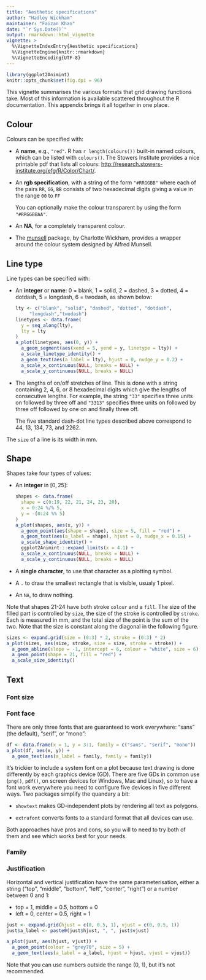 ```yaml
---
title: "Aesthetic specifications"
author: "Hadley Wickham"
maintainer: "Faizan Khan"
date: "`r Sys.Date()`"
output: rmarkdown::html_vignette
vignette: >
  %\VignetteIndexEntry{Aesthetic specifications}
  %\VignetteEngine{knitr::rmarkdown}
  %\VignetteEncoding{UTF-8}
---
```


```r
library(ggplot2Animint)
knitr::opts_chunk$set(fig.dpi = 96)
```

This vignette summarises the various formats that grid drawing functions take.  Most of this information is available scattered throughout the R documentation.  This appendix brings it all together in one place. 

## Colour

Colours can be specified with: 

*   A __name__, e.g., `"red"`. R has `r length(colours())` built-in named
    colours, which can be listed with `colours()`. The Stowers Institute 
    provides a nice printable pdf that lists all colours: 
    <http://research.stowers-institute.org/efg/R/Color/Chart/>.

*   An __rgb specification__, with a string of the form `"#RRGGBB"` where each of 
    the pairs `RR`, `GG`, `BB` consists of two hexadecimal digits giving a value 
    in the range `00` to `FF`
    
    You can optionally make the colour transparent by using the form 
    `"#RRGGBBAA"`.

*   An __NA__, for a completely transparent colour.

*   The [munsell](https://github.com/cwickham/munsell) package, by Charlotte 
    Wickham, provides a wrapper around the colour system designed by Alfred 
    Munsell.

## Line type {#sec:line-type-spec}

Line types can be specified with:

*   An __integer__ or __name__: 0 = blank, 1 = solid, 2 = dashed, 3 = dotted, 
    4 = dotdash, 5 = longdash, 6 = twodash, as shown below:

    ```r
    lty <- c("blank", "solid", "dashed", "dotted", "dotdash", 
         "longdash","twodash")
    linetypes <- data.frame(
      y = seq_along(lty),
      lty = lty
    ) 
    a_plot(linetypes, aes(0, y)) + 
      a_geom_segment(aes(xend = 5, yend = y, linetype = lty)) + 
      a_scale_linetype_identity() + 
      a_geom_text(aes(a_label = lty), hjust = 0, nudge_y = 0.2) +
      a_scale_x_continuous(NULL, breaks = NULL) + 
      a_scale_y_continuous(NULL, breaks = NULL)
    ```

*   The lengths of on/off stretches of line. This is done with a string 
    containing 2, 4, 6, or 8 hexadecimal digits which give the lengths of
    consecutive lengths. For example, the string `"33"` specifies three units 
    on followed by three off and `"3313"` specifies three units on followed by 
    three off followed by one on and finally three off. 
    
    The five standard dash-dot line types described above correspond to 44, 13, 
    134, 73, and 2262.

The `size` of a line is its width in mm.

## Shape {#sec:shape-spec}

Shapes take four types of values:

*   An __integer__ in $[0, 25]$:

    ```r
    shapes <- data.frame(
      shape = c(0:19, 22, 21, 24, 23, 20),
      x = 0:24 %/% 5,
      y = -(0:24 %% 5)
    )
    a_plot(shapes, aes(x, y)) + 
      a_geom_point(aes(shape = shape), size = 5, fill = "red") +
      a_geom_text(aes(a_label = shape), hjust = 0, nudge_x = 0.15) +
      a_scale_shape_identity() +
      ggplot2Animint:::expand_limits(x = 4.1) +
      a_scale_x_continuous(NULL, breaks = NULL) + 
      a_scale_y_continuous(NULL, breaks = NULL)
    ```

*   A __single character__, to use that character as a plotting symbol.

*   A `.` to draw the smallest rectangle that is visible, usualy 1 pixel.
   
*   An `NA`, to draw nothing.

Note that shapes 21-24 have both stroke `colour` and a `fill`. The size of the filled part is controlled by `size`, the size of the stroke is controlled by `stroke`. Each is measured in mm, and the total size of the point is the sum of the two. Note that the size is constant along the diagonal in the following figure.

```r
sizes <- expand.grid(size = (0:3) * 2, stroke = (0:3) * 2)
a_plot(sizes, aes(size, stroke, size = size, stroke = stroke)) + 
  a_geom_abline(slope = -1, intercept = 6, colour = "white", size = 6) + 
  a_geom_point(shape = 21, fill = "red") +
  a_scale_size_identity()
```


## Text

### Font size


### Font face

There are only three fonts that are guaranteed to work everywhere: "sans" (the default), "serif", or "mono":

```r
df <- data.frame(x = 1, y = 3:1, family = c("sans", "serif", "mono"))
a_plot(df, aes(x, y)) + 
  a_geom_text(aes(a_label = family, family = family))
```

It's trickier to include a system font on a plot because text drawing is done differently by each graphics device (GD). There are five GDs in common use (`png()`, `pdf()`, on screen devices for Windows, Mac and Linux), so to have a font work everywhere you need to configure five devices in five different ways. Two packages simplify the quandary a bit: 

* `showtext` makes GD-independent plots by rendering all text as polygons. 

* `extrafont` converts fonts to a standard format that all devices can use. 

Both approaches have pros and cons, so you will to need to try both of them and see which works best for your needs.

### Family

<!--
postscriptFonts, pdfFonts, quartzFonts

Find R news article

\begin{itemize}
  \item \code{face}
  \item \code{family}
  \item \code{lineheight}
  \item \code{fontsize}
\end{itemize}
-->


### Justification

Horizontal and vertical justification have the same parameterisation, either a string ("top", "middle", "bottom", "left", "center", "right") or a number between 0 and 1:

* top = 1, middle = 0.5, bottom = 0
* left = 0, center = 0.5, right = 1


```r
just <- expand.grid(hjust = c(0, 0.5, 1), vjust = c(0, 0.5, 1))
just$a_label <- paste0(just$hjust, ", ", just$vjust)

a_plot(just, aes(hjust, vjust)) +
  a_geom_point(colour = "grey70", size = 5) + 
  a_geom_text(aes(a_label = a_label, hjust = hjust, vjust = vjust))
```

Note that you can use numbers outside the range (0, 1), but it's not recommended. 
